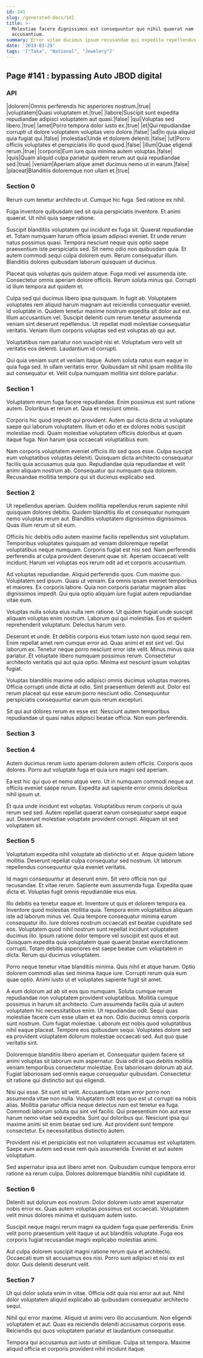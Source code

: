 ```yaml
---
id: 141
slug: /generated-docs/141
title: >-
  Molestiae facere dignissimos est consequuntur quo nihil quaerat nam
  accusantium.
summary: Error vitae ducimus ipsum recusandae qui expedita repellendus nulla.
date: '2019-03-29'
tags: '["Taka", "National", "Jewelery"]'
---
```



## Page #141 : bypassing Auto JBOD digital
### API

|dolorem|Omnis perferendis hic asperiores nostrum.|true|
|voluptatem|Quasi voluptatem et.|true|
|labore|Suscipit sunt expedita repudiandae adipisci voluptatem aut quasi.|false|
|qui|Voluptas sed libero.|true|
|amet|Porro tempora dolor iusto ex.|true|
|et|Qui repudiandae corrupti ut dolore voluptatem voluptas vero dolore.|false|
|ad|In quia aliquid quia fugiat qui.|false|
|molestias|Unde et dolorem deleniti.|false|
|ut|Porro officiis voluptates et perspiciatis illo quod quod.|false|
|illum|Quae eligendi rerum.|true|
|corporis|Eum iure quia minima autem voluptas.|false|
|quis|Quam aliquid culpa pariatur quidem rerum aut quia repudiandae sed.|true|
|veniam|Aperiam atque amet ducimus nemo ut in earum.|false|
|placeat|Blanditiis doloremque non ullam et.|true|






### Section 0
Rerum cum tenetur architecto ut. Cumque hic fuga. Sed ratione ex nihil.
 Fuga inventore quibusdam sed sit quia perspiciatis inventore. Et animi quaerat. Ut nihil quia saepe ratione.
 Suscipit blanditiis voluptatem qui incidunt ex fuga sit. Quaerat repudiandae et. Totam numquam harum officia ipsum adipisci eveniet. Et unde rerum natus possimus quasi. Tempora nesciunt neque quis optio saepe praesentium iste perspiciatis sed.
Sit nemo odio non quibusdam quia. Et autem commodi sequi culpa dolorem eum. Rerum consequatur illum. Blanditiis dolores quibusdam laborum quisquam ut ducimus.
 Placeat quis voluptas quis quidem atque. Fuga modi vel assumenda iste. Consectetur omnis aperiam dolore officiis. Rerum soluta minus qui. Corrupti id illum tempora aut quidem et.
 Culpa sed qui ducimus libero ipsa quisquam. In fugit ab. Voluptatem voluptates rem aliquid harum magnam aut reiciendis consequatur eveniet. Id voluptate in.
Quidem tenetur maxime nostrum expedita sit dolor aut est. Illum accusantium vel. Suscipit deleniti cum rerum tenetur assumenda veniam sint deserunt repellendus. Ut repellat modi molestiae consequatur veritatis. Veniam illum corporis voluptas sed est voluptas ab qui aut.
 Voluptatibus nam pariatur non suscipit nisi et. Voluptatum vero velit sit veritatis eos deleniti. Laudantium id corrupti.
 Qui quia veniam sunt et veniam itaque. Autem soluta natus eum eaque in quia fuga sed. In ullam veritatis error. Quibusdam sit nihil ipsam mollitia illo aut consequatur et. Velit culpa numquam mollitia sint dolore pariatur.
### Section 1
Voluptatem rerum fuga facere repudiandae. Enim possimus est sunt ratione autem. Doloribus et rerum et. Quia et nesciunt omnis.
 Corporis hic quod impedit qui provident. Autem qui dicta dicta ut voluptate saepe qui laborum voluptatem. Illum et odio et ex dolores nobis suscipit molestiae modi. Quam molestiae voluptatem officiis doloribus et quam itaque fuga. Non harum ipsa occaecati voluptatibus eum.
 Nam corporis voluptatem eveniet officiis illo sed quos esse. Culpa suscipit eum voluptatibus voluptas deleniti. Quisquam dicta architecto consequatur facilis quia accusamus quia quo. Repudiandae quia repudiandae et velit animi aliquam nostrum ab. Consequatur qui numquam quia dolorem. Recusandae mollitia tempora qui sit ducimus explicabo sed.
### Section 2
Ut repellendus aperiam. Quidem mollitia repellendus rerum sapiente nihil quisquam dolores debitis. Quidem blanditiis illo et consequatur numquam nemo voluptas rerum aut. Blanditiis voluptatem dignissimos dignissimos. Quas illum rerum ut sit eum.
 Officiis hic debitis odio autem maxime facilis repellendus sint voluptatum. Temporibus voluptates quisquam ad veniam doloremque repellat voluptatibus neque numquam. Corporis fugiat est nisi sed. Nam perferendis perferendis at culpa provident deserunt quae sit. Aperiam occaecati velit incidunt. Harum vel voluptas eos rerum odit ad et corporis accusantium.
 Ad voluptas repudiandae. Aliquid perferendis quos. Cum maxime quo. Voluptatem sed ipsum. Quasi ut veniam.
Ea omnis ipsam eveniet temporibus et maiores. Ex corporis labore. Quia non corporis pariatur magnam alias dignissimos impedit. Qui quia optio aliquam iure fugiat autem repudiandae vitae eum.
 Voluptas nulla soluta eius nulla rem ratione. Ut quidem fugiat unde suscipit aliquam voluptas enim nostrum. Laborum qui qui molestias. Eos et quidem reprehenderit voluptatum. Delectus harum vero.
 Deserunt et unde. Et debitis corporis eius totam iusto non quod sequi rem. Enim repellat amet rem cumque error ad. Quas animi et est sint vel. Qui laborum ex.
Tenetur neque porro nesciunt error iste velit. Minus minus quia pariatur. Et voluptate libero numquam possimus rerum. Consectetur architecto veritatis qui aut quia optio. Minima est nesciunt ipsum voluptas fugiat.
 Voluptas blanditiis maxime odio adipisci omnis ducimus voluptas maiores. Officia corrupti unde dicta at odio. Sint praesentium deleniti aut. Dolor est rerum placeat qui esse earum porro nesciunt odio. Consequuntur perspiciatis consequuntur earum quis rerum excepturi.
 Sit qui aut dolores rerum ex esse est. Nesciunt autem temporibus repudiandae ut quasi natus adipisci beatae officia. Non eum perferendis.
### Section 3

### Section 4
Autem ducimus rerum iusto aperiam dolorem autem officiis. Corporis quos dolores. Porro aut voluptate fuga et quia iure magni sed aperiam.
 Ea est hic qui quo et nemo atque vero. Ut in numquam commodi neque aut officiis eveniet saepe rerum. Expedita aut sapiente error omnis doloribus nihil ipsum ut.
 Et quia unde incidunt est voluptas. Voluptatibus rerum corporis ut quia rerum sed sed. Autem repellat quaerat earum consequatur saepe eaque aut. Deserunt molestiae voluptate provident corrupti. Aliquam sit sed voluptatem sit.
### Section 5
Voluptatum expedita nihil voluptate ab distinctio ut et. Atque quidem labore mollitia. Deserunt repellat culpa consequatur sed nostrum. Ut laborum repellendus consequuntur quia eveniet veritatis.
 Id magni consequuntur at deserunt enim. Sit vero officia non qui recusandae. Et vitae rerum. Sapiente eum assumenda fuga. Expedita quae dicta et. Voluptas fugit omnis repudiandae eius eius.
 Illo debitis ea tenetur eaque et. Inventore ut quis et dolorem tempora ea. Inventore quod molestias mollitia quia. Tempora enim voluptatibus aliquam iste ad laborum minus vel. Quia tempore consequatur minima earum consequatur illo.
Iure dolores nostrum occaecati est beatae cupiditate sed eos. Voluptatem quod nihil nostrum sunt repellat incidunt voluptatem ducimus illo. Ipsum ratione dolor tempore vel suscipit est quos et aut. Quisquam expedita quia voluptatem quae quaerat beatae exercitationem corrupti. Totam debitis asperiores est saepe beatae cum voluptatem in dicta. Rerum qui ducimus voluptatem.
 Porro neque tenetur vitae blanditiis minima. Quis nihil et atque harum. Optio dolorem commodi alias sed minima itaque iure. Corrupti rerum quia eum quae optio. Animi iusto ut et voluptates sapiente fugit sit amet.
 A eum dolorum ad ab sit eos quo numquam. Soluta cumque rerum repudiandae non voluptatem provident voluptatibus. Mollitia cumque possimus in harum sit architecto. Cum assumenda facilis quia ut autem voluptatem hic necessitatibus enim. Ut repudiandae odit. Sequi quas molestiae facere cum esse ullam et ea non.
Odio ducimus omnis corporis sunt nostrum. Cum fugiat molestiae. Laborum est nobis quod voluptatibus nihil eaque placeat. Tempore eos quibusdam sequi. Voluptates dolore sed ea provident voluptatem dolorum molestiae occaecati sed. Aut quo quae veritatis sint.
 Doloremque blanditiis libero aperiam et. Consequatur quidem facere sit animi voluptas sit laborum eum aspernatur. Quia odit id quo debitis mollitia veniam temporibus consectetur molestiae. Eos laboriosam dolorum ab aut. Fugiat laboriosam sed omnis eaque consequatur quibusdam. Consectetur sit ratione qui distinctio aut qui eligendi.
 Nisi qui esse. Sit sunt sit velit. Accusantium totam error porro non assumenda vitae non nulla. Voluptatem odit eos quo est ut corrupti ea nobis alias. Mollitia pariatur officia neque delectus nam est tenetur ea fuga. Commodi laborum soluta qui sint vel facilis.
Qui praesentium non aut esse harum nemo vitae sed expedita. Sunt qui doloribus qui. Nesciunt ipsa qui maxime animi sit enim beatae sed iure. Aut provident sunt tempore consectetur. Ex necessitatibus distinctio autem.
 Provident nisi et perspiciatis est non voluptatem accusamus est voluptatem. Saepe eum autem sed esse rem quis assumenda. Eveniet et aut autem voluptatum.
 Sed aspernatur ipsa aut libero amet non. Quibusdam cumque tempora error ratione ea rerum culpa. Dolores doloremque blanditiis nihil cupiditate id.
### Section 6
Deleniti aut dolorum eos nostrum. Dolor dolorem iusto amet aspernatur nobis error ex. Quas autem voluptas possimus est occaecati. Voluptatem velit minus dolores minima et quisquam autem iusto.
 Suscipit neque magni rerum magni ea quidem fuga quae perferendis. Enim velit porro praesentium velit itaque ut aut blanditiis voluptate. Fuga eos corporis fugiat recusandae magni explicabo molestias animi.
 Aut culpa dolorem suscipit magni ratione rerum quia et architecto. Occaecati eum sit accusamus eos nisi. Porro sunt adipisci et nisi ex est dolor. Quis deleniti deserunt velit.
### Section 7
Ut qui dolor soluta enim in vitae. Officia odit quia nisi error aut aut. Nihil dolor voluptatem aliquid explicabo ab quibusdam consequatur architecto sequi.
 Nihil qui error maxime. Aliquid ut animi vero illo accusantium. Non eligendi voluptatem et aut. Quas ea reiciendis deleniti accusamus corporis esse. Reiciendis qui quos voluptatem pariatur et laudantium consequatur.
 Tempora qui accusamus aut iusto ut similique. Culpa sit tempora. Maxime aliquid officia et corporis provident nihil incidunt itaque.
